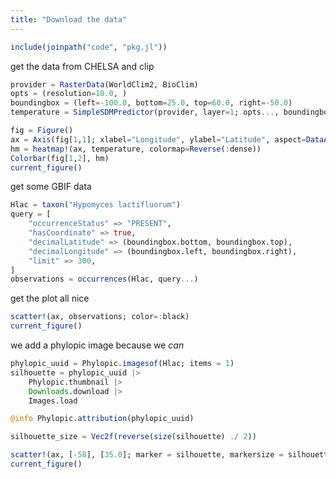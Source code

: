 ```yaml
---
title: "Download the data"
---
```


```julia
include(joinpath("code", "pkg.jl"))
```

get the data from CHELSA and clip

```julia
provider = RasterData(WorldClim2, BioClim)
opts = (resolution=10.0, )
boundingbox = (left=-100.0, bottom=25.0, top=60.0, right=-50.0)
temperature = SimpleSDMPredictor(provider, layer=1; opts..., boundingbox...)
```

```julia
fig = Figure()
ax = Axis(fig[1,1]; xlabel="Longitude", ylabel="Latitude", aspect=DataAspect())
hm = heatmap!(ax, temperature, colormap=Reverse(:dense))
Colorbar(fig[1,2], hm)
current_figure()
```

get some GBIF data

```julia
Hlac = taxon("Hypomyces lactifluorum")
query = [
    "occurrenceStatus" => "PRESENT",
    "hasCoordinate" => true,
    "decimalLatitude" => (boundingbox.bottom, boundingbox.top),
    "decimalLongitude" => (boundingbox.left, boundingbox.right),
    "limit" => 300,
]
observations = occurrences(Hlac, query...)
```

get the plot all nice

```julia
scatter!(ax, observations; color=:black)
current_figure()
```

we add a phylopic image because we *can*

```julia
phylopic_uuid = Phylopic.imagesof(Hlac; items = 1)
silhouette = phylopic_uuid |>
    Phylopic.thumbnail |>
    Downloads.download |>
    Images.load

@info Phylopic.attribution(phylopic_uuid)

silhouette_size = Vec2f(reverse(size(silhouette) ./ 2))

scatter!(ax, [-58], [35.0]; marker = silhouette, markersize = silhouette_size)
current_figure()
```